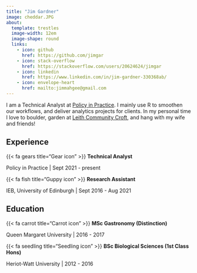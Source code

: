 ```yaml
---
title: "Jim Gardner"
image: cheddar.JPG
about: 
  template: trestles
  image-width: 12em
  image-shape: round
  links: 
    - icon: github
      href: https://github.com/jimgar
    - icon: stack-overflow
      href: https://stackoverflow.com/users/20624624/jimgar
    - icon: linkedin
      href: https://www.linkedin.com/in/jim-gardner-330368ab/
    - icon: envelope-heart
      href: mailto:jimmahgee@gmail.com
---
```


I am a Technical Analyst at [Policy in Practice](https://policyinpractice.co.uk/). I mainly use R to smoothen our workflows, and deliver analytics projects for clients. In my personal time I love to boulder, garden at [Leith Community Croft](https://www.earth-in-common.org/), and hang with my wife and friends!

## Experience

{{< fa gears title="Gear icon" >}} **Technical Analyst**

Policy in Practice \| Sept 2021 - present

{{< fa fish title="Guppy icon" >}} **Research Assistant**

IEB, University of Edinburgh \| Sept 2016 - Aug 2021

## Education

{{< fa carrot title="Carrot icon" >}} **MSc Gastronomy (Distinction)**

Queen Margaret University \| 2016 - 2017

{{< fa seedling title="Seedling icon" >}} **BSc Biological Sciences (1st Class Hons)**

Heriot-Watt University \| 2012 - 2016

